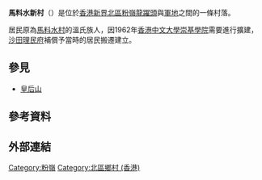 {{coord|22.5056|114.156|display=title}}
{{Distinguish|馬尿|馬料水|馬料村}}

'''馬料水新村'''（{{lang-en|Ma Liu Shui San Tsuen}}）是位於[[香港|香港]][[新界|新界]][[北區_(香港)|北區]][[粉嶺|粉嶺]][[龍躍頭|龍躍頭]]與[[軍地|軍地]]之間的一條村落。

居民原為[[馬料水村|馬料水村]]的溫氏族人，因1962年[[香港中文大學|香港中文大學]][[崇基學院|崇基學院]]需要進行擴建，[[沙田_(香港)|沙田]][[理民府|理民府]]補償予當時的居民搬遷建立。

== 參見 ==
* [[皇后山|皇后山]]

== 參考資料 ==
{{Reflist}}

== 外部連結 ==

{{HK-geo-stub}}
[[Category:粉嶺|Category:粉嶺]]
[[Category:北區鄉村_(香港)|Category:北區鄉村 (香港)]]
